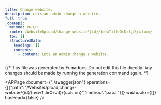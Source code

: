 ```yaml
---
title: Change website.
description: Lets an admin change a website.
full: true
_openapi:
  method: PATCH
  route: /WebsiteUpload/change-website/{id}/{newTitleOrUrl}/{column}
  toc: []
  structuredData:
    headings: []
    contents:
      - content: Lets an admin change a website.
---
```


{/* This file was generated by Fumadocs.
Do not edit this file directly. Any changes should be made by running the generation command again. */}

<APIPage document={"./swagger.json"} operations={[{"path":"/WebsiteUpload/change-website/{id}/{newTitleOrUrl}/{column}","method":"patch"}]} webhooks={[]} hasHead={false} />